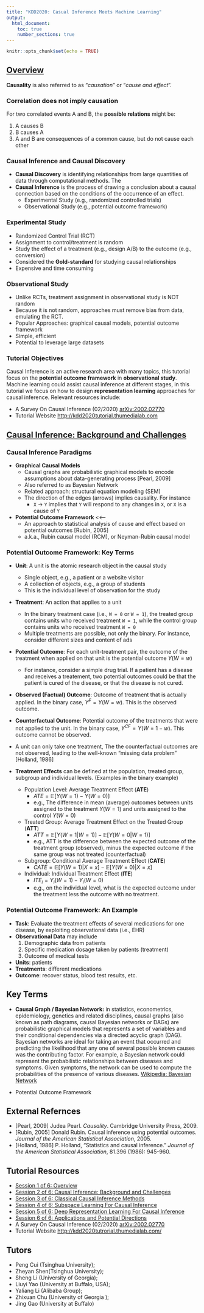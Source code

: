 ```yaml
---
title: "KDD2020: Casual Inference Meets Machine Learning"
output: 
  html_document:
    toc: true
    number_sections: true
---
```


```r
knitr::opts_chunk$set(echo = TRUE)
```

## [Overview](https://www.youtube.com/watch?time_continue=39&v=g_2dMQCU0zo&feature=emb_logo)

**Causality** is also referred to as "_causation_" or "_cause and effect_".  

### Correlation does not imply causation

For two correlated events A and B, the **possible relations** might be:

1. A causes B
2. B causes A
3. A and B are consequences of a common cause, but do not cause each other

### Causal Inference and Causal Discovery

- **Causal Discovery** is identifying relationships from large quantities of data through computational methods. The
- **Causal Inference** is the process of drawing a conclusion about a causal connection based on the conditions of the occurrence of an effect.
  - Experimental Study (e.g., randomized controlled trials)
  - Observational Study (e.g., potential outcome framework)

### Experimental Study

- Randomized Control Trial (RCT)
- Assignment to control/treatment is random
- Study the effect of a treatment (e.g., design A/B) to the outcome (e.g., conversion)
- Considered the **Gold-standard** for studying causal relationships
- Expensive and time consuming

### Observational Study

- Unlike RCTs, treatment assignment in observational study is NOT random
- Because it is not random, approaches must remove bias from data, emulating the RCT.
- Popular Approaches: graphical causal models, potential outcome framework
- Simple, efficient
- Potential to leverage large datasets

### Tutorial Objectives

Causal Inference is an active research area with many topics, this tutorial focus on the  **potential outcome framework** in **observational study**. Machine learning could assist causal inference at different stages, in this tutorial we focus on how to design **representation learning** approaches for causal inference.  Relevant resources include:

- A Survey On Causal Inference (02/2020) [arXiv:2002.02770](https://arxiv.org/abs/2002.02770)
- Tutorial Website <http://kdd2020tutorial.thumedialab.com>

## [Causal Inference: Background and Challenges](https://www.youtube.com/watch?v=I6yi_wd4r94)

### Causal Inference Paradigms

- **Graphical Causal Models**
  - Causal graphs are probabilistic graphical models to encode assumptions about data-generating process [Pearl, 2009]
  - Also referred to as Bayesian Network
  - Related approach: structural equation modeling (SEM)
  - The direction of the edges (arrows) implies causality. For instance
    - `X` -> `Y` implies that `Y` will respond to any changes in `X`, or `X` is a cause of `Y`
- **Potential Outcome Framework** <<--
  - An approach to statistical analysis of cause and effect based on potential outcomes [Rubin, 2005]
  - a.k.a., Rubin causal model (RCM), or Neyman-Rubin causal model

### Potential Outcome Framework: Key Terms

- **Unit**: A unit is the atomic research object in the causal study
  - Single object, e.g., a patient or a website visitor
  - A collection of objects, e.g., a group of students
  - This is the individual level of observation for the study

- **Treatment**: An action that applies to a unit
  - In the binary treatment case (i.e., `W = 0` or `W = 1`), the treated group contains units who received treatment `W = 1`, while the control group contains units who received treatment `W = 0`
  - Multiple treatments are possible, not only the binary.  For instance, consider different sizes and content of ads
  
- **Potential Outcome**: For each unit-treatment pair, the outcome of the treatment when applied on that unit is the potential outcome $Y(W=w)$
  - For instance, consider a simple drug trial.  If a patient has a disease and receives a treatement, two potential outcomes could be that the patient is cured of the disease, or that the disease is not cured.

- **Observed (Factual) Outcome**: Outcome of treatment that is actually applied. In the binary case, $Y^F = Y(W = w)$.  This is the observed outcome.

- **Counterfactual Outcome**: Potential outcome of the treatments that were not applied to the unit.  In the binary case, $Y^{CF} = Y( W = 1 - w)$.  This outcome cannot be observed.

- A unit can only take one treatment, The the counterfactual outcomes are not observed, leading to the well-known "missing data problem" [Holland, 1986]

- **Treatment Effects** can be defined at the population, treated group, subgroup and individual levels. (Examples in the binary example)
  - Population Level: Average Treatment Effect (**ATE**)
    - $ATE = \mathbb{E}[Y(W = 1) - Y(W = 0)]$
    - e.g., The difference in mean (average) outcomes between units assigned to the treatment $Y(W = 1)$ and units assigned to the control $Y(W = 0)$
  - Treated Group: Average Treatment Effect on the Treated Group (**ATT**)
    - $ATT = \mathbb{E}[Y(W = 1| W = 1)] - \mathbb{E}[Y(W = 0| W = 1)]$
    - e.g., ATT is the difference between the expected outcome of the treatment group (observed), minus the expected outcome if the same group was not treated (counterfactual)
  - Subgroup: Conditional Average Treatment Effect (**CATE**)
    - $CATE = \mathbb{E}[Y(W = 1)|X = x] - \mathbb{E}[Y(W = 0)|X = x]$
  - Individual: Individual Treatment Effect (**ITE**)
    - $ITE_{i} = Y_{i}(W = 1) - Y_{i}(W = 0)$
    - e.g., on the individual level, what is the expected outcome under the treatment less the outcome with no treatment.
    
### Potential Outcome Framework: An Example

- **Task**: Evaluate the treatment effects of several medications for one disease, by exploiting observational data (i.e., EHR)
- **Observational Data** may include
  1. Demographic data from patients 
  2. Specific medication dosage taken by patients (treatment)
  3. Outcome of medical tests
- **Units**: patients
- **Treatments**: different medications
- **Outcome**: recover status, blood test results, etc.

## Key Terms

- **Causal Graph / Bayesian Network:** in statistics, econometrics, epidemiology, genetics and related disciplines, causal graphs (also known as path diagrams, causal Bayesian networks or DAGs) are probabilistic graphical models that represents a set of variables and their conditional dependencies via a directed acyclic graph (DAG). Bayesian networks are ideal for taking an event that occurred and predicting the likelihood that any one of several possible known causes was the contributing factor. For example, a Bayesian network could represent the probabilistic relationships between diseases and symptoms. Given symptoms, the network can be used to compute the probabilities of the presence of various diseases. [Wikipedia: Bayesian Network](https://en.wikipedia.org/wiki/Bayesian_network)

- Potential Outcome Framework

## External Refernces

- [Pearl, 2009] Judea Pearl. _Causality_. Cambridge University Press, 2009.
- [Rubin, 2005] Donald Rubin. Causal inference using potential outcomes. _Journal of the American Statistical Association_, 2005.
- [Holland, 1986] P. Holland, "Statistics and causal inference." _Journal of the American Statistical Association_, 81.396 (1986): 945-960.


## Tutorial Resources

- [Session 1 of 6: Overview](https://www.youtube.com/watch?time_continue=39&v=g_2dMQCU0zo&feature=emb_logo)
- [Session 2 of 6: Causal Inference: Background and Challenges](https://www.youtube.com/watch?v=I6yi_wd4r94)
- [Session 3 of 6: Classical Causal Inference Methods](https://www.youtube.com/watch?time_continue=4&v=f2dvVpDxD3A&feature=emb_logo)
- [Session 4 of 6: Subspace Learning For Causal Inference](https://www.youtube.com/watch?time_continue=1&v=J4B00WZH5A0&feature=emb_logo)
- [Session 5 of 6: Deep Representation Learning For Causal Inference](https://www.youtube.com/watch?v=_DwdpmZkY1M&feature=emb_logo)
- [Session 6 of 6: Applications and Potential Directions](https://www.youtube.com/watch?time_continue=1&v=roVS6LQS6tk&feature=emb_logo)
- A Survey On Causal Inference (02/2020) [arXiv:2002.02770](https://arxiv.org/abs/2002.02770)
- Tutorial Website <http://kdd2020tutrorial.thumedialab.com/>

## Tutors

- Peng Cui (Tsinghua University); 
- Zheyan Shen(Tsinghua University); 
- Sheng Li (University of Georgia); 
- Liuyi Yao (University at Buffalo, USA); 
- Yaliang Li (Alibaba Group); 
- Zhixuan Chu (University of Georgia ); 
- Jing Gao (University at Buffalo)
